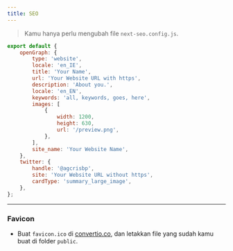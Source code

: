 ```yaml
---
title: SEO
---
```


>Kamu hanya perlu mengubah file `next-seo.config.js`.

```js
export default {
    openGraph: {
        type: 'website',
        locale: 'en_IE',
        title: 'Your Name',
        url: 'Your Website URL with https',
        description: 'About you.',
        locale: 'en_EN',
        keywords: 'all, keywords, goes, here',
        images: [
            {
                width: 1200,
                height: 630,
                url: '/preview.png',
            },
        ],
        site_name: 'Your Website Name',
    },
    twitter: {
        handle: '@agcrisbp',
        site: 'Your Website URL without https',
        cardType: 'summary_large_image',
    },
};
```

---
### Favicon
- Buat `favicon.ico` di [convertio.co](https://convertio.co), dan letakkan file yang sudah kamu buat di folder `public`.
